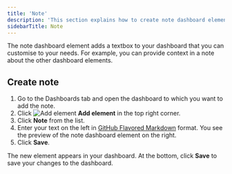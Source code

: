 ```yaml
---
title: 'Note'
description: 'This section explains how to create note dashboard elements and add them to your dashboard.'
sidebarTitle: Note
---
```



The note dashboard element adds a textbox to your dashboard that you can customise to your needs. For example, you can provide context in a note about the other dashboard elements.

<Prerequisites />

## Create note

1. Go to the Dashboards tab and open the dashboard to which you want to add the note.
1. Click <img src="/doc-assets/icons/plus.svg" className="inline-icon" alt="Add element" /> **Add element** in the top right corner.
1. Click **Note** from the list.
1. Enter your text on the left in [GitHub Flavored Markdown](https://docs.github.com/en/get-started/writing-on-github/getting-started-with-writing-and-formatting-on-github/basic-writing-and-formatting-syntax) format. You see the preview of the note dashboard element on the right.
1. Click **Save**.

The new element appears in your dashboard. At the bottom, click **Save** to save your changes to the dashboard.